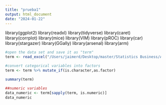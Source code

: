 ```yaml
---
title: "prueba1"
output: html_document
date: "2024-01-22"
---
```


library(ggplot2)
library(readxl)
library(tidyverse)
library(caret)
library(corrplot)
library(mice)
library(VIM)
library(pROC)
library(car)
library(stargazer)
library(GGally)
library(arsenal)
library(arm)

```r
#open the data set and save it as "term"
term <- read_excel("/Users/jaimerd/Desktop/master/Statistics Business/Assigment2 /term.xlsx")

#convert categorical variables into factors
term <- term %>% mutate_if(is.character,as.factor)

summary(term)

```

```r
##numeric variables
data_numeric <- term[sapply(term, is.numeric)]
data_numeric
```


